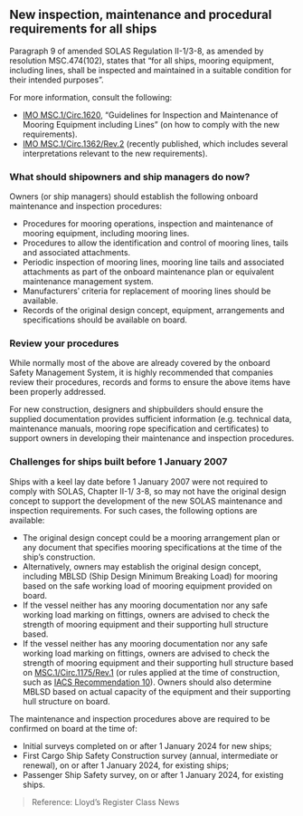 ## New inspection, maintenance and procedural requirements for all ships

<div className='news-paragraph'>
Paragraph 9 of amended SOLAS Regulation II-1/3-8, as amended by resolution MSC.474(102), states that “for all ships, mooring equipment, including lines, shall be inspected and maintained in a suitable condition for their intended purposes”.

For more information, consult the following:
</div>

- [IMO MSC.1/Circ.1620](https://www.imo.org/en/OurWork/Safety/Pages/SafeMooring.aspx), “Guidelines for Inspection and Maintenance of Mooring Equipment including Lines” (on how to comply with the new requirements).
- [IMO MSC.1/Circ.1362/Rev.2](https://maritime.lr.org/l/941163/2023-08-03/7yvw5/941163/1691066652RcoEIQ9C/MSC.1_Circ.1362_Rev.2___UI_Of_Solas_Chapter_II_1_.pdf) (recently published, which includes several interpretations relevant to the new requirements).

### **What should shipowners and ship managers do now?**

Owners (or ship managers) should establish the following onboard maintenance and inspection procedures:

- Procedures for mooring operations, inspection and maintenance of mooring equipment, including mooring lines.
- Procedures to allow the identification and control of mooring lines, tails and associated attachments.
- Periodic inspection of mooring lines, mooring line tails and associated attachments as part of the onboard maintenance plan or equivalent maintenance management system.
- Manufacturersʹ criteria for replacement of mooring lines should be available.
- Records of the original design concept, equipment, arrangements and specifications should be available on board.

### **Review your procedures**

<div className='news-paragraph'>
While normally most of the above are already covered by the onboard Safety Management System, it is highly recommended that companies review their procedures, records and forms to ensure the above items have been properly addressed.

For new construction, designers and shipbuilders should ensure the supplied documentation provides sufficient information (e.g. technical data, maintenance manuals, mooring rope specification and certificates) to support owners in developing their maintenance and inspection procedures.
</div>

### **Challenges for ships built before 1 January 2007**

Ships with a keel lay date before 1 January 2007 were not required to comply with SOLAS, Chapter II-1/ 3-8, so may not have the original design concept to support the development of the new SOLAS maintenance and inspection requirements. For such cases, the following options are available: 

- The original design concept could be a mooring arrangement plan or any document that specifies mooring specifications at the time of the ship’s construction.
- Alternatively, owners may establish the original design concept, including MBLSD (Ship Design Minimum Breaking Load) for mooring based on the safe working load of mooring equipment provided on board.
- If the vessel neither has any mooring documentation nor any safe working load marking on fittings, owners are advised to check the strength of mooring equipment and their supporting hull structure based.
- If the vessel neither has any mooring documentation nor any safe working load marking on fittings, owners are advised to check the strength of mooring equipment and their supporting hull structure based on [MSC.1/Circ.1175/Rev.1](https://wwwcdn.imo.org/localresources/en/Documents/MSC.1-Circ.1175-Rev.1.pdf) (or rules applied at the time of construction, such as [IACS Recommendation 10](https://iacs.s3.af-south-1.amazonaws.com/wp-content/uploads/2022/05/19114903/rec10rev4.pdf)). Owners should also determine MBLSD based on actual capacity of the equipment and their supporting hull structure on board.

The maintenance and inspection procedures above are required to be confirmed on board at the time of: 

- Initial surveys completed on or after 1 January 2024 for new ships;
- First Cargo Ship Safety Construction survey (annual, intermediate or renewal), on or after 1 January 2024, for existing ships;
- Passenger Ship Safety survey, on or after 1 January 2024, for existing ships.

> Reference: Lloyd’s Register Class News